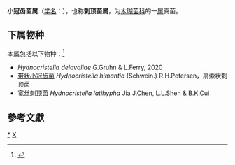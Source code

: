 {{Automatic taxobox
| taxon = Hydnocristella
| authority = R.H.Petersen
| subdivision_ranks = 种
| subdivision = 见正文
| synonyms = 
}}
'''小冠齿菌属'''（[[学名|学名]]：{{lang|la|''Hydnocristella''}}），也称'''刺顶菌属'''，为[[木瑚菌科|木瑚菌科]]的一[[属|属]]真菌。

==下属物种==
本属包括以下物种：<ref>{{cite web |title=Hydnocristella R.H.Petersen |url=https://www.gbif.org/species/2521475 |website=GBIF}}</ref>
* ''Hydnocristella delavaliae'' G.Gruhn & L.Ferry, 2020
* [[带状小冠齿菌|带状小冠齿菌]] ''Hydnocristella himantia'' (Schwein.) R.H.Petersen，扇索状刺顶菌
* [[宽丝刺顶菌|宽丝刺顶菌]] ''Hydnocristella latihypha'' Jia J.Chen, L.L.Shen & B.K.Cui

==參考文獻==
{{reflist}}

{{taxonbar}}

[[Category:_小冠齿菌属|*]]
[[Category:_木瑚菌科|X]]